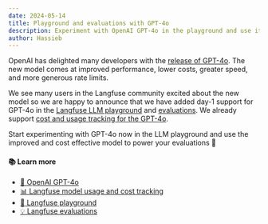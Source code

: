 ```yaml
---
date: 2024-05-14
title: Playground and evaluations with GPT-4o
description: Experiment with OpenAI GPT-4o in the playground and use it to power evaluations 
author: Hassieb
---
```



<ChangelogHeader />

OpenAI has delighted many developers with the [release of GPT-4o](https://openai.com/index/hello-gpt-4o/). The new model comes at improved performance, lower costs, greater speed, and more generous rate limits. 

We see many users in the Langfuse community excited about the new model so we are happy to announce that we have added day-1 support for GPT-4o in the [Langfuse LLM  playground](/docs/playground) and [evaluations](/docs/scores/model-based-evals). We already support [cost and usage tracking for the GPT-4o](/changelog/2024-05-14-openai-gpt-4o). 

Start experimenting with GPT-4o now in the LLM playground and use the improved and cost effective model to power your evaluations 🥳

#### 📚 Learn more

- [🤖 OpenAI GPT-4o](https://openai.com/index/hello-gpt-4o/)
- [📊 Langfuse model usage and cost tracking](/docs/model-usage-and-cost)
- [🛝 Langfuse playground](/docs/playground)
- [💡 Langfuse evaluations](/docs/scores/model-based-evals)

